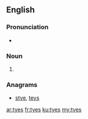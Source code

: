 ==English==

===Pronunciation===
* {{rhymes|aɪz|lang=en}}

===Noun===
{{head|en|noun plural form}}

# {{plural of|tye|lang=en}}

===Anagrams===
* [[stye#English|stye]], [[teys#English|teys]]

[[ar:tyes]]
[[fr:tyes]]
[[ku:tyes]]
[[my:tyes]]